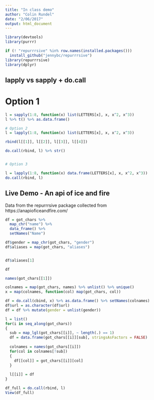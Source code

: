 ```yaml
---
title: "In class demo"
author: "Colin Rundel"
date: "2/06/2017"
output: html_document
---
```


```r
library(devtools)
library(purrr)

if (! "repurrrsive" %in% row.names(installed.packages()))
  install_github("jennybc/repurrrsive")
library(repurrrsive)
library(dplyr)
```

## lapply vs sapply + do.call



# Option 1

```r
l = sapply(1:8, function(x) list(LETTERS[x], x, x^2, x^3))
l %>% t() %>% as.data.frame()

# Option 2
l = lapply(1:8, function(x) list(LETTERS[x], x, x^2, x^3))

rbind(l[[1]], l[[2]], l[[3]], l[[4]])

do.call(rbind, l) %>% str()


# Option 3

l = lapply(1:8, function(x) data.frame(LETTERS[x], x, x^2, x^3))
do.call(rbind, l)
```


## Live Demo - An api of ice and fire 

Data from the repurrrsive package collected from https://anapioficeandfire.com/

```r
df = got_chars %>% 
  map_chr("name") %>% 
  data_frame() %>%
  setNames("Name")

df$gender = map_chr(got_chars, "gender")
df$aliases = map(got_chars, "aliases")


df$aliases[1]

df

names(got_chars[[1]])
```


```r
colnames = map(got_chars, names) %>% unlist() %>% unique()
x = map(colnames, function(col) map(got_chars, col))

df = do.call(cbind, x) %>% as.data.frame() %>% setNames(colnames)
df$url = as.character(df$url)
df = df %>% mutate(gender = unlist(gender))
```

```r
l = list()
for(i in seq_along(got_chars))
{
  sub = map_lgl(got_chars[[i]], ~ length(.) == 1)
  df = data.frame(got_chars[[i]][sub], stringsAsFactors = FALSE)
  
  colnames = names(got_chars[[i]])
  for(col in colnames[!sub])
  {
    df[[col]] = got_chars[[i]][col]
  }
  
  l[[i]] = df
}

df_full = do.call(rbind, l)
View(df_full)
```

